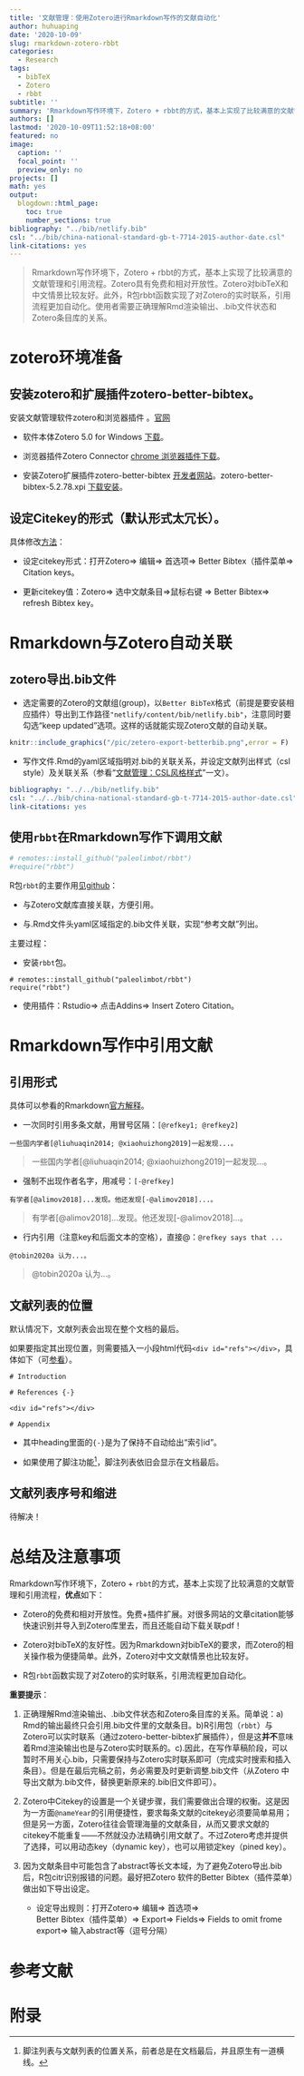 ```yaml
---
title: '文献管理：使用Zotero进行Rmarkdown写作的文献自动化'
author: huhuaping
date: '2020-10-09'
slug: rmarkdown-zotero-rbbt
categories:
  - Research
tags:
  - bibTeX
  - Zotero
  - rbbt
subtitle: ''
summary: 'Rmarkdown写作环境下，Zotero + rbbt的方式，基本上实现了比较满意的文献管理和引用流程。Zotero具有免费和相对开放性。Zotero对bibTeX和中文情景比较友好。此外，R包rbbt函数实现了对Zotero的实时联系，引用流程更加自动化。使用者需要正确理解Rmd渲染输出、.bib文件状态和Zotero条目库的关系。'
authors: []
lastmod: '2020-10-09T11:52:18+08:00'
featured: no
image:
  caption: ''
  focal_point: ''
  preview_only: no
projects: []
math: yes
output:
  blogdown::html_page:
    toc: true
    number_sections: true
bibliography: "../bib/netlify.bib"
csl: "../bib/china-national-standard-gb-t-7714-2015-author-date.csl"
link-citations: yes
---
```


> 
Rmarkdown写作环境下，Zotero + rbbt的方式，基本上实现了比较满意的文献管理和引用流程。Zotero具有免费和相对开放性。Zotero对bibTeX和中文情景比较友好。此外，R包rbbt函数实现了对Zotero的实时联系，引用流程更加自动化。使用者需要正确理解Rmd渲染输出、.bib文件状态和Zotero条目库的关系。

# zotero环境准备


## 安装zotero和扩展插件zotero-better-bibtex。

安装文献管理软件zotero和浏览器插件 。[官网](https://www.zotero.org/)

- 软件本体Zotero 5.0 for Windows [下载](https://www.zotero.org/download/client/dl?channel=release&platform=win32&version=5.0.89)。

- 浏览器插件Zotero Connector [chrome 浏览器插件下载](https://chrome.google.com/webstore/detail/ekhagklcjbdpajgpjgmbionohlpdbjgc)。

- 安装Zotero扩展插件zotero-better-bibtex [开发者网站](https://retorque.re/zotero-better-bibtex/)。zotero-better-bibtex-5.2.78.xpi [下载安装](https://github.com/retorquere/zotero-better-bibtex/releases)。

## 设定Citekey的形式（默认形式太冗长）。

具体修改[方法](https://retorque.re/zotero-better-bibtex/citing/)：

- 设定citekey形式：打开Zotero$\Rightarrow$ 编辑$\Rightarrow$ 首选项$\Rightarrow$ Better Bibtex（插件菜单$\Rightarrow$ Citation keys。

- 更新citekey值：Zotero$\Rightarrow$ 选中文献条目$\Rightarrow$鼠标右键 $\Rightarrow$  Better Bibtex$\Rightarrow$ refresh Bibtex key。


# Rmarkdown与Zotero自动关联


## zotero导出.bib文件

- 选定需要的Zotero的文献组(group)，以`Better BibTeX`格式（前提是要安装相应插件）导出到工作路径`"netlify/content/bib/netlify.bib"`，注意同时要勾选“keep updated”选项。这样的话就能实现Zotero文献的自动关联。


```r
knitr::include_graphics("/pic/zetero-export-betterbib.png",error = F)
```


- 写作文件.Rmd的yaml区域指明对.bib的关联关系，并设定文献列出样式（csl style）及关联关系（参看“[文献管理：CSL风格样式](/2021/03/03/reference-manage-on-csl)”一文）。

```yaml
bibliography: "../../bib/netlify.bib"
csl: "../../bib/china-national-standard-gb-t-7714-2015-author-date.csl"
link-citations: yes
```

## 使用`rbbt`在Rmarkdown写作下调用文献

```r
# remotes::install_github("paleolimbot/rbbt")
#require("rbbt")
```

R包`rbbt`的主要作用[见github](https://github.com/paleolimbot/rbbt)：

- 与Zotero文献库直接关联，方便引用。

- 与.Rmd文件头yaml区域指定的.bib文件关联，实现“参考文献”列出。

主要过程：

- 安装`rbbt`包。

```
# remotes::install_github("paleolimbot/rbbt")
require("rbbt")
```

- 使用插件：Rstudio$\Rightarrow$ 点击Addins$\Rightarrow$ Insert Zotero Citation。


# Rmarkdown写作中引用文献

## 引用形式

具体可以参看的Rmarkdown[官方解释](https://rmarkdown.rstudio.com/authoring_bibliographies_and_citations.html)。

- 一次同时引用多条文献，用冒号区隔：`[@refkey1; @refkey2]`

```
一些国内学者[@liuhuaqin2014; @xiaohuizhong2019]一起发现...。
```

> 一些国内学者[@liuhuaqin2014; @xiaohuizhong2019]一起发现...。


- 强制不出现作者名字，用减号：`[-@refkey]`

```
有学者[@alimov2018]...发现。他还发现[-@alimov2018]...。
```

> 有学者[@alimov2018]...发现。他还发现[-@alimov2018]...。

- 行内引用（注意key和后面文本的空格），直接\@：`@refkey says that ...`

```
@tobin2020a 认为...。
```

> @tobin2020a 认为...。


## 文献列表的位置

默认情况下，文献列表会出现在整个文档的最后。

如果要指定其出现位置，则需要插入一小段html代码`<div id="refs"></div>`，具体如下（可[参看](https://rmd4sci.njtierney.com/citing-articles-bibliography-styles.html#how-to-move-the-bibliography-location)）。

```
# Introduction

# References {-}

<div id="refs"></div>

# Appendix

```

- 其中heading里面的`{-}`是为了保持不自动给出“索引id”。

- 如果使用了脚注功能^[脚注列表与文献列表的位置关系，前者总是在文档最后，并且原生有一道横线。]，脚注列表依旧会显示在文档最后。

## 文献列表序号和缩进

待解决！


# 总结及注意事项

Rmarkdown写作环境下，Zotero + `rbbt`的方式，基本上实现了比较满意的文献管理和引用流程，**优点**如下：

- Zotero的免费和相对开放性。免费+插件扩展。对很多网站的文章citation能够快速识别并导入到Zotero库里去，而且还能自动下载关联pdf！

- Zotero对bibTeX的友好性。因为Rmarkdown对bibTeX的要求，而Zotero的相关操作极为便捷简单。此外，Zotero对中文文献情景也比较友好。

- R包`rbbt`函数实现了对Zotero的实时联系，引用流程更加自动化。



**重要提示**：

1. 正确理解Rmd渲染输出、.bib文件状态和Zotero条目库的关系。简单说：a) Rmd的输出最终只会引用.bib文件里的文献条目。b)R引用包（`rbbt`）与Zotero可以实时联系（通过zotero-better-bibtex扩展插件），但是这**并不**意味着Rmd渲染输出也是与Zotero实时联系的。c).因此，在写作草稿阶段，可以暂时不用关心.bib，只需要保持与Zotero实时联系即可（完成实时搜索和插入条目）。但是在最后完稿之前，务必需要及时更新调整.bib文件（从Zotero 中导出文献为.bib文件，替换更新原来的.bib旧文件即可）。

2. Zotero中Citekey的设置是一个关键步骤，我们需要做出合理的权衡。这是因为一方面`@nameYear`的引用便捷性，要求每条文献的citekey必须要简单易用；但是另一方面，Zotero往往会管理海量的文献条目，从而又要求文献的citekey不能重复——不然就没办法精确引用文献了。不过Zotero考虑并提供了选择，可以用动态key（dynamic key），也可以用锁定key（pined key）。

3. 因为文献条目中可能包含了abstract等长文本域，为了避免Zotero导出.bib后，R包citr识别报错的问题。最好把Zotero 软件的Better Bibtex（插件菜单）做出如下导出设定。

    - 设定导出规则：打开Zotero$\Rightarrow$ 编辑$\Rightarrow$ 首选项$\Rightarrow$ Better Bibtex（插件菜单）$\Rightarrow$ Export$\Rightarrow$ Fields$\Rightarrow$  Fields to omit frome export$\Rightarrow$ 输入abstract等（逗号分隔）
    
# 参考文献 {-}

<div id="refs"></div>

# 附录{-}

